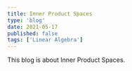---
title: Inner Product Spaces
type: 'blog'
date: 2021-05-17
published: false
tags: ['Linear Algebra']
---

This blog is about Inner Product Spaces.
